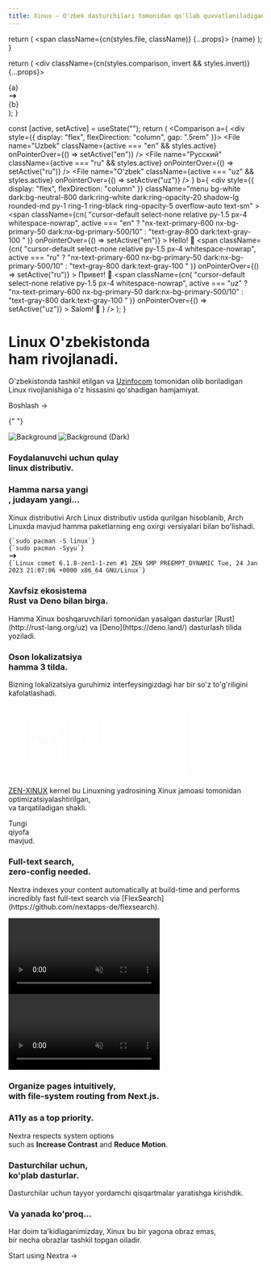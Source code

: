 ```yaml
---
title: Xinux – O'zbek dasturchilari tomonidan qo'llab quvvatlaniladigan Linux hamjamiyati
---
```





  return (
    <span className={cn(styles.file, className)} {...props}>
      {name}
    </span>
  );
}

  return (
    <div className={cn(styles.comparison, invert && styles.invert)} {...props}>
      <div>{a}</div>
      <svg
        xmlns="http://www.w3.org/2000/svg"
        width="1.2em"
        viewBox="0 0 20 20"
        fill="currentColor"
      >
        <path
          fillRule="evenodd"
          d="M12.293 5.293a1 1 0 011.414 0l4 4a1 1 0 010 1.414l-4 4a1 1 0 01-1.414-1.414L14.586 11H3a1 1 0 110-2h11.586l-2.293-2.293a1 1 0 010-1.414z"
          clipRule="evenodd"
        />
      </svg>
      <div>{b}</div>
    </div>
  );
}

  const [active, setActive] = useState("");
  return (
    <Comparison
      a={
        <div style={{ display: "flex", flexDirection: "column", gap: ".5rem" }}>
          <File
            name="Uzbek"
            className={active === "en" && styles.active}
            onPointerOver={() => setActive("en")}
          />
          <File
            name="Русский"
            className={active === "ru" && styles.active}
            onPointerOver={() => setActive("ru")}
          />
          <File
            name="O'zbek"
            className={active === "uz" && styles.active}
            onPointerOver={() => setActive("uz")}
          />
        </div>
      }
      b={
        <div
          style={{ display: "flex", flexDirection: "column" }}
          className="menu bg-white dark:bg-neutral-800 dark:ring-white dark:ring-opacity-20 shadow-lg rounded-md py-1 ring-1 ring-black ring-opacity-5 overflow-auto text-sm"
        >
          <span
            className={cn(
              "cursor-default select-none relative py-1.5 px-4 whitespace-nowrap",
              active === "en"
                ? "nx-text-primary-600 nx-bg-primary-50 dark:nx-bg-primary-500/10"
                : "text-gray-800 dark:text-gray-100 "
            )}
            onPointerOver={() => setActive("en")}
          >
            Hello! 👋
          </span>
          <span
            className={cn(
              "cursor-default select-none relative py-1.5 px-4 whitespace-nowrap",
              active === "ru"
                ? "nx-text-primary-600 nx-bg-primary-50 dark:nx-bg-primary-500/10"
                : "text-gray-800 dark:text-gray-100 "
            )}
            onPointerOver={() => setActive("ru")}
          >
            Привет! 👋
          </span>
          <span
            className={cn(
              "cursor-default select-none relative py-1.5 px-4 whitespace-nowrap",
              active === "uz"
                ? "nx-text-primary-600 nx-bg-primary-50 dark:nx-bg-primary-500/10"
                : "text-gray-800 dark:text-gray-100 "
            )}
            onPointerOver={() => setActive("uz")}
          >
            Salom! 👋
          </span>
        </div>
      }
    />
  );
}


<div className="home-content">
  <div className="content-container">
    <h1 className="headline">Linux O'zbekistonda <br className='sm:block hidden'/>ham rivojlanadi.</h1>
    <p className="subtitle">O'zbekistonda tashkil etilgan va <a className="nextjs-link" href="https://uzinfocom.uz" target="_blank">Uzinfocom</a> tomonidan olib boriladigan <br className='sm:block hidden'/> Linux rivojlanishiga o'z hissasini qo'shadigan hamjamiyat.</p>
    <p className="subtitle">
      <Link className={styles.cta} href="/docs">Boshlash <span>→</span></Link>
    </p>
  </div>

{" "}

<style jsx>{`
  .content-container {
    max-width: 90rem;
    padding-left: max(env(safe-area-inset-left), 1.5rem);
    padding-right: max(env(safe-area-inset-right), 1.5rem);
    margin: 0 auto;
  }
  .features-container {
    margin: 8rem 0 0;
    padding: 4rem 0;
    background-color: #f3f4f6;
    border-bottom: 1px solid #e5e7eb;
  }
  .features-container .content-container {
    margin-top: -8rem;
  }
  :global(.dark) .features-container {
    background-color: #000;
    border-bottom: 1px solid rgb(38, 38, 38);
  }
  .headline {
    display: inline-block;
    font-size: 3.125rem;
    font-size: min(4.375rem, max(8vw, 2.5rem));
    font-weight: 700;
    font-feature-settings: initial;
    letter-spacing: -0.12rem;
    margin-left: -0.2rem;
    margin-top: 3.4rem;
    line-height: 1.1;
    background-image: linear-gradient(146deg, #000, #757a7d);
    -webkit-background-clip: text;
    -webkit-text-fill-color: transparent;
    background-clip: text;
  }
  :global(.dark) .headline {
    background-image: linear-gradient(146deg, #fff, #757a7d);
  }
  .subtitle {
    font-size: 1.3rem;
    font-size: min(1.3rem, max(3.5vw, 1.2rem));
    font-feature-settings: initial;
    line-height: 1.6;
  }
  .nextjs-link {
    color: currentColor;
    text-decoration: none;
    font-weight: 600;
  }
  :global(#docs-card) {
    color: #fff;
    text-shadow: 0 0 1rem rgba(0, 0, 0, 0.1);
  }
  :global(#docs-card img) {
    object-fit: cover;
    object-position: left;
    position: absolute;
    left: 0;
    right: 0;
    top: 0;
    bottom: 0;
    height: 100%;
    z-index: 0;
    user-select: none;
    pointer-events: none;
  }
  :global(#docs-card img:nth-child(2)) {
    display: none;
  }
  :global(.dark #docs-card img:nth-child(2)) {
    display: initial;
  }
  :global(.dark #docs-card img:nth-child(1)) {
    display: none;
  }
  :global(#highlighting-card) {
    min-height: 300px;
    background-image: linear-gradient(to top, transparent, #fff 50%),
      url(/assets/syntax-highlighting.svg);
    background-size: 634px;
    background-position: -6px calc(100% + 4px);
    background-repeat: no-repeat;
  }
  :global(.dark #highlighting-card) {
    background-image: linear-gradient(to top, transparent, #202020 50%),
      url(/assets/syntax-highlighting.svg);
  }
  :global(.feat-darkmode) {
    min-height: 300px;
  }
  :global(.feat-darkmode h3) {
    font-size: 48px;
  }
  :global(#search-card) {
    display: flex;
    flex-direction: column;
    justify-content: center;
  }
  :global(#search-card p) {
    max-width: 320px;
  }
  :global(#search-card video) {
    position: absolute;
    right: 0;
    top: 24px;
    height: 430px;
    pointer-events: none;
    max-width: 60%;
  }
  :global(#fs-card) {
    min-height: 240px;
  }
  :global(#fs-card h3) {
    text-align: left;
    width: min(300px, 41%);
    min-width: 155px;
  }
  :global(#a11y-card) {
    background-image: url(/assets/high-contrast.png);
    background-position: -160px 160px;
  }
  @media screen and (max-width: 1300px) {
    :global(#a11y-card) {
      background-image: linear-gradient(to bottom, white, transparent),
        url(/assets/high-contrast.png);
    }
  }
  @media screen and (max-width: 1200px) {
    :global(#highlighting-card) {
      aspect-ratio: auto;
    }
    :global(.feat-darkmode h3) {
      font-size: 4vw;
      font-size: min(48px, max(4vw, 30px));
    }
    :global(#search-card video) {
      aspect-ratio: 787/623;
      height: auto;
    }
    .headline {
      letter-spacing: -0.08rem;
    }
  }
  @media screen and (max-width: 1024px) {
    :global(#docs-card) {
      aspect-ratio: 135/86;
    }
    :global(#search-card) {
      aspect-ratio: 8/3;
    }
    :global(#search-card h3) {
      text-align: left;
    }
    :global(#highlighting-card) {
      background-size: 136%;
    }
    :global(#a11y-card) {
      background-image: url(/assets/high-contrast.png);
      background-position: center 160px;
    }
  }
  @media screen and (max-width: 768px) {
    :global(#docs-card) {
      min-height: 348px;
      width: 100%;
      aspect-ratio: auto;
    }
    :global(#docs-card img) {
      object-position: -26px 0;
      width: 250%;
      max-width: initial;
    }
  }
  @media screen and (max-width: 640px) {
    :global(#search-card) {
      aspect-ratio: 2.5/2;
      justify-content: flex-start;
      align-items: stretch;
      min-height: 350px;
    }
    :global(#search-card h3) {
      text-align: center;
    }
    :global(#search-card p) {
      max-width: 100%;
    }
    :global(#search-card video) {
      position: relative;
      margin: 0.75em -1.75em 0;
      max-width: calc(100% + 3.5em);
    }
    :global(.dark #search-card video) {
      mix-blend-mode: lighten;
    }
  }
`}</style>

  <div className="features-container">
    <div className="content-container">
      <Features>
        <Feature index={0} large centered id="docs-card" href="/docs/docs-theme/start">
          <Image src={docsCard} alt="Background" loading="eager" />
          <Image src={docsCardDark} alt="Background (Dark)" loading="eager" />
          <h3>Foydalanuvchi uchun qulay <br className="show-on-mobile"/>linux distributiv.</h3>
        </Feature>
        <Feature index={1} centered className="card-with-border" href="/docs/guide/image">
          <div className="h-full flex flex-col justify-between">
            <h3>Hamma narsa yangi<br className="show-on-mobile"/>, <span style={{ fontWeight: 300 }}>judayam yangi</span>...</h3>
            <p className='text-left mb-8'>Xinux distributivi Arch Linux distributiv ustida qurilgan hisoblanib, Arch Linuxda mavjud hamma paketlarning eng oxirgi versiyalari bilan bo'lishadi.</p>
            <div>
              <div className={styles.optimization}>
                <div style={{ fontSize: '.9rem' }} className="leading-8">
                  <code>{`sudo pacman -S linux`}</code>
                  <br/>
                  <code>{`sudo pacman -Syyu`}</code>
                </div>
              </div>
              <div className="flex justify-center text-neutral-400 my-6">
                <svg xmlns="http://www.w3.org/2000/svg" width="1.2em" viewBox="0 0 20 20" fill="currentColor" className="rotate-90">
                  <path fillRule="evenodd" d="M12.293 5.293a1 1 0 011.414 0l4 4a1 1 0 010 1.414l-4 4a1 1 0 01-1.414-1.414L14.586 11H3a1 1 0 110-2h11.586l-2.293-2.293a1 1 0 010-1.414z" clipRule="evenodd" />
                </svg>
              </div>
              <div className={styles.optimization}>
                <div style={{ fontSize: '.9rem' }} className="leading-8">
                  <code>{`Linux comet 6.1.8-zen1-1-zen #1 ZEN SMP PREEMPT_DYNAMIC Tue, 24 Jan 2023 21:07:06 +0000 x86_64 GNU/Linux`}</code>
                </div>
              </div>
            </div>
          </div>
        </Feature>
        <Feature index={2} id="highlighting-card" href="/docs/guide/syntax-highlighting">
          <h3>Xavfsiz ekosistema <br className="show-on-mobile"/>Rust va Deno bilan birga.</h3>
          <p>Hamma Xinux boshqaruvchilari tomonidan yasalgan dasturlar [Rust](http://rust-lang.org/uz) va [Deno](https://deno.land/) dasturlash tilida yoziladi.</p>
        </Feature>
        <Feature index={3} href="/docs/guide/i18n">
          <h3>Oson lokalizatsiya <br className="show-on-mobile"/>hamma 3 tilda.</h3>
          <p className='mb-4'>Bizning lokalizatsiya guruhimiz interfeysingizdagi har bir so'z to'g'riligini kafolatlashadi.</p>
          <I18n/>
        </Feature>
        <Feature index={4} centered style={{
          display: 'flex',
          flexDirection: 'column',
          alignItems: 'center',
          justifyContent: 'center',
          backgroundImage: 'url(/assets/gradient-bg.jpeg)',
          backgroundSize: 'cover',
          backgroundPosition: 'center',
          color: '#fff'
        }} href="/docs/guide/markdown">
          <svg width="70%" viewBox="0 0 69 29" fill="none" xmlns="http://www.w3.org/2000/svg" style={{
            filter: 'drop-shadow(0 2px 10px rgba(0, 0, 0, .1))'
          }}>
            <path fillRule="evenodd" clipRule="evenodd" d="M66.375 0.375H2.625C1.38236 0.375 0.375 1.38236 0.375 2.625V25.875C0.375 27.1176 1.38236 28.125 2.625 28.125H66.375C67.6176 28.125 68.625 27.1176 68.625 25.875V2.625C68.625 1.38236 67.6176 0.375 66.375 0.375ZM23.625 5.75368V9.375V21.875H20.625V12.9963L16.1857 17.4357L15.125 18.4963L14.0643 17.4357L9.75 13.1213V22H6.75V9.5V5.87868L9.31066 8.43934L15.125 14.2537L21.0643 8.31434L23.625 5.75368ZM29.5607 12.5643L33.75 16.7537V5.375H36.75V16.7537L40.9393 12.5643L43.0607 14.6857L36.3107 21.4357L35.25 22.4963L34.1893 21.4357L27.4393 14.6857L29.5607 12.5643ZM62.3105 19.5592L56.1228 13.3736L62.4357 7.06066L60.3143 4.93934L54.0011 11.2526L47.6855 4.93916L45.5645 7.06084L51.8798 13.3739L45.6893 19.5643L47.8107 21.6857L54.0014 15.4949L60.1895 21.6808L62.3105 19.5592Z" fill="#fff"/>
          </svg>
          <p style={{
            textShadow: '0 2px 4px rgb(0 0 0 / 20%)'
          }}><a href="https://github.com/uzinfocom-org/linux-xinux" target="_blank" style={{ color: 'currentColor' }}>ZEN-XINUX</a> kernel bu Linuxning yadrosining Xinux jamoasi tomonidan optimizatsiyalashtirilgan, <br className="hide-medium"/>va tarqatiladigan shakli.</p>
        </Feature>
        <Feature index={5} centered className="feat-darkmode" style={{
          display: 'flex',
          alignItems: 'center',
          justifyContent: 'center',
        }}>
          <motion.div
            animate={{
              backgroundPosition: ['0% 0%', '50% 40%', '50% 40%', '100% 100%'],
              backgroundImage: [`radial-gradient(farthest-corner, #e2e5ea, #e2e5ea)`, 'radial-gradient(farthest-corner, #06080a, #e2e5ea)', 'radial-gradient(farthest-corner, #06080a, #e2e5ea)', 'radial-gradient(farthest-corner, #e2e5ea, #e2e5ea)'],
            }}
            transition={{
              backgroundPosition: {
                times: [0, .5, .5, 1],
                type: 'spring',
                repeat: Infinity,
                duration: 10,
                delay: 1
              },
              backgroundImage: {
                times: [0, .2, .8, 1],
                repeat: Infinity,
                duration: 10,
                delay: 1
              },
            }}
            style={{
              position: 'absolute',
              top: 0,
              left: 0,
              width: '100%',
              height: '100%',
              backgroundImage: `radial-gradient(farthest-corner, #06080a, #e2e5ea)`,
              backgroundSize: '400% 400%',
              backgroundRepeat: 'no-repeat',
            }}
          />
          <motion.h3
            animate={{
              color: ['#dae5ff', '#fff', '#fff', '#dae5ff'],
            }}
            transition={{
              color: {
                times: [.25, .35, .7, .8],
                type: 'spring',
                repeat: Infinity,
                duration: 10,
                delay: 1
              },
            }}
            style={{
              position: 'relative',
              mixBlendMode: 'difference',
            }}
          >Tungi <br/>qiyofa <br/>mavjud.</motion.h3>
        </Feature>
        <Feature index={6} large id="search-card" href="/docs/docs-theme/theme-configuration#search">
          <div style={{ zIndex: 2}}>
            <h3>Full-text search, <br/>zero-config needed.</h3>
            <p>Nextra indexes your content automatically at build-time and performs incredibly fast full-text search via [FlexSearch](https://github.com/nextapps-de/flexsearch).</p>
          </div>
          <div className="absolute w-full h-full inset-0 hidden sm:block bg-[linear-gradient(to_right,white_250px,_transparent)] dark:bg-[linear-gradient(to_right,#202020_250px,_transparent)] z-[1]"/>
          <video autoPlay="autoplay" loop muted playsInline className="dark:hidden block">
            <source src="/assets/search.mp4" type="video/mp4"/>
          </video>
          <video autoPlay="autoplay" loop muted playsInline className="dark:block hidden -translate-x-4">
            <source src="/assets/search-dark.mp4" type="video/mp4"/>
          </video>
        </Feature>
        <Feature index={7} large id="fs-card" style={{
          color: 'white',
          backgroundImage: 'url(/assets/routing.png), url(/assets/gradient-bg.jpeg)',
          backgroundSize: '140%, 180%',
          backgroundPosition: '130px -8px, top',
          backgroundRepeat: 'no-repeat',
          textShadow: '0 1px 6px rgb(38 59 82 / 18%)',
          aspectRatio: '1.765',
        }} href="/docs/docs-theme/page-configuration">
          <h3>Organize pages intuitively, <br/>with file-system routing from Next.js.</h3>
        </Feature>
        <Feature index={8} id="a11y-card" className='card-with-border' style={{
          backgroundSize: 750,
          backgroundRepeat: 'no-repeat',
          minHeight: 288
        }}>
          <h3>A11y as a top priority.</h3>
          <p>Nextra respects system options <br className="show-on-mobile"/>such as <b>Increase Contrast</b> and <b>Reduce Motion</b>.</p>
        </Feature>
        <Feature index={9} href="/docs/guide/ssg">
          <h3>Dasturchilar uchun, <br/>ko'plab dasturlar.</h3>
          <p className='mr-6'>Dasturchilar uchun tayyor yordamchi qisqartmalar yaratishga kirishdik.</p>
        </Feature>
        <Feature index={10} large>
          <h3>Va yanada ko'proq...</h3>
          <p>Har doim ta'kidlaganimizday, Xinux bu bir yagona obraz emas,<br/>bir necha obrazlar tashkil topgan oiladir.</p>
          <p className="subtitle"><Link className="!no-underline" href="/docs">Start using Nextra →</Link></p>
        </Feature>
      </Features>
    </div>
  </div>
</div>
